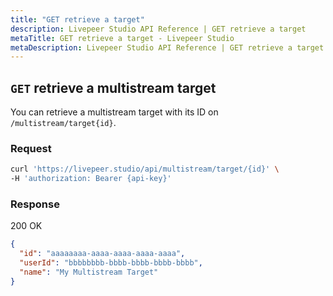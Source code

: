 ```yaml
---
title: "GET retrieve a target"
description: Livepeer Studio API Reference | GET retrieve a target
metaTitle: GET retrieve a target - Livepeer Studio
metaDescription: Livepeer Studio API Reference | GET retrieve a target
---
```


<!--Description-->

## `GET` retrieve a multistream target

You can retrieve a multistream target with its ID on `/multistream/target{id}`.

### Request

```bash
curl 'https://livepeer.studio/api/multistream/target/{id}' \
-H 'authorization: Bearer {api-key}'
```

### Response

200 OK

```json
{
  "id": "aaaaaaaa-aaaa-aaaa-aaaa-aaaa",
  "userId": "bbbbbbbb-bbbb-bbbb-bbbb-bbbb",
  "name": "My Multistream Target"
}
```
